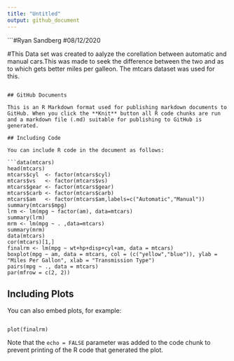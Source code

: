 ---
title: "Untitled"
output: github_document
---

```#Ryan Sandberg
#08/12/2020

#This Data set was created to aalyze the corellation between automatic and manual cars.This was made to seek the difference between the two and as to which gets better miles per galleon. The mtcars dataset was used for this.




```

## GitHub Documents

This is an R Markdown format used for publishing markdown documents to GitHub. When you click the **Knit** button all R code chunks are run and a markdown file (.md) suitable for publishing to GitHub is generated.

## Including Code

You can include R code in the document as follows:

```data(mtcars)
head(mtcars)
mtcars$cyl  <- factor(mtcars$cyl)
mtcars$vs   <- factor(mtcars$vs)
mtcars$gear <- factor(mtcars$gear)
mtcars$carb <- factor(mtcars$carb)
mtcars$am   <- factor(mtcars$am,labels=c("Automatic","Manual"))
summary(mtcars$mpg)
lrm <- lm(mpg ~ factor(am), data=mtcars)
summary(lrm)
mrm <- lm(mpg ~ . ,data=mtcars)
summary(mrm)
data(mtcars)
cor(mtcars)[1,]
finalrm <- lm(mpg ~ wt+hp+disp+cyl+am, data = mtcars)
boxplot(mpg ~ am, data = mtcars, col = (c("yellow","blue")), ylab = "Miles Per Gallon", xlab = "Transmission Type")
pairs(mpg ~ ., data = mtcars)
par(mfrow = c(2, 2))
```

## Including Plots

You can also embed plots, for example:

```plot("mtcars")

plot(finalrm)
```

Note that the `echo = FALSE` parameter was added to the code chunk to prevent printing of the R code that generated the plot.
